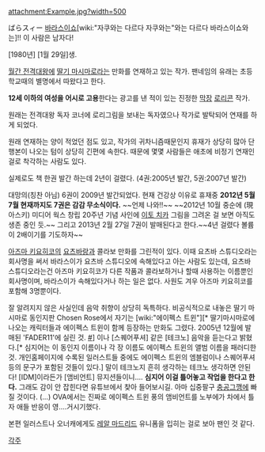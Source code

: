 attachment:Example.jpg?width=500

ばらスィー
[[바라스이쇼]][wiki:"자쿠와는 다르다 자쿠와는"와는 다르다 바라스이쇼와는]!!
이 사람은 남자다!

[1980년] [1월 29일]생.

[[월간 전격대왕]]에 [[딸기 마시마로]]라는 만화를 연재하고 있는 작가. 팬네임의 유래는 초등학교때의 별명에서 따왔다고 한다.

'''12세 이하의 여성을 어시로 고용'''한다는 광고를 낸 적이 있는 진정한 [[막장]] [[로리콘]] 작가.

원래는 전격대왕 독자 코너에 로리그림을 보내는 독자였으나 작가로 발탁되어 연재를 하게 되었다.

원래 연재하는 양이 적었던 점도 있고, 작가의 귀차니즘때문인지 휴재가 상당히 많아 단행본이 나오는 텀이 상당히 긴편에 속한다. 때문에 몇몇 사람들은 애초에 비정기 연재인걸로 착각하는 사람도 있다.

실제로도 책 한권 발간 하는데 2년이 걸렸다.
(4권:2005년 발간, 5권:2007년 발간)

대망의(칭찬 아님) 6권이 2009년 발간되었다. 현재 건강상 이유로 휴재중
'''2012년 5월 7월 현재까지도 7권은 감감 무소식이다.''' ~~언제 나와!!~~
~~2012년 10월 중순에 (現 아스키) 미디어 웍스 창립 20주년 기념 사인에 [[이토 치카]] 그림을 그려온 걸 보면 아직도 생존 중인 듯.~~
그리고 2013년 2월 27일 7권이 발매된다고 한다.~~4년 걸렸다 볼륨이 2배이기를 기도하자~~


[[아즈마 키요히코]]의 [[요츠바랑]]과 콜라보 만화를 그린적이 있다. 이때 요츠바 스튜디오라는 회사명을 써서 바라스이가 요츠바 스튜디오에 속해있다고 아는 사람도 있는데, 요츠바 스튜디오라는건 아즈마 키요히코가 다른 작품과 콜라보하거나 할때 사용하는 이름뿐인 회사명이며, 바라스이가 속해있다거나 하는 일은 없다. 사원도 겨우 아즈마 키요히코를 포함해 3명뿐이다.

잘 알려지지 않은 사실인데 음악 취향이 상당히 독특하다. 비공식적으로 내놓은 딸기 마시마로 동인지판 Chosen Rose에서 자기는 [wiki:"에이펙스 트윈"][* 딸기마시마로에 나오는 캐릭터들과 에이펙스 트윈이 함께 등장하는 만화도 그렸다. 2005년 12월에 발매된 'FADER11'에 실린 것. [http://blog-imgs-41-origin.fc2.com/h/a/m/hamamatsushot/20090510213041579.jpg #]] 이나 [스퀘어푸셔] 같은 [테크노] 음악을 듣는다고 밝혔다.[* 심지어는 이 동인지 이름이나 각 장 이름도 에이펙스 트윈의 앨범 이름을 패러디한 것. 개인홈페이지에 수록된 일러스트들 중에도 에이펙스 트윈의 엠블럼이나 스퀘어푸셔 등의 문구가 포함된 것들이 있다.] 말이 테크노지 흔히 생각하는 테크노 생각하면 안된다! [IDM]이라든가 [앰비언트] 뮤지션들이니.... '''심지어 이걸 틀어놓고 작업을 한다고 한다.''' 그래도 감이 안 잡힌다면 유튜브에서 찾아 들어보시길. 아마 십중팔구 [[충공그깽]]에 빠질 것이다. (...) OVA에서는 진짜로 에이펙스 트윈 풍의 앰비언트를 노부에가 차에서 틀자 애들 반응이 영....거시기했다. 

본편 일러스트나 오너캐에게도 [[레알 마드리드]] 유니폼을 입히는 걸로 보아 팬인 것 같다.

[[각주]]
